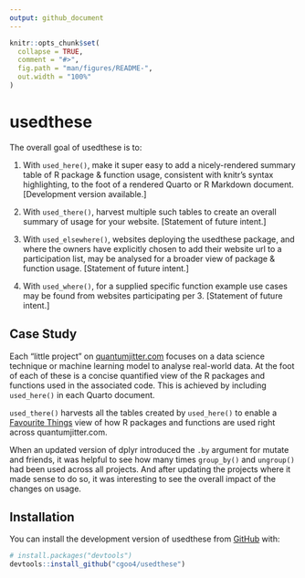 ```yaml
---
output: github_document
---
```


<!-- README.md is generated from README.Rmd. Please edit that file -->

```r
knitr::opts_chunk$set(
  collapse = TRUE,
  comment = "#>",
  fig.path = "man/figures/README-",
  out.width = "100%"
)
```

# usedthese

<!-- badges: start -->

<!-- badges: end -->

The overall goal of usedthese is to:

1.  With `used_here()`, make it super easy to add a nicely-rendered summary table of R package & function usage, consistent with knitr's syntax highlighting, to the foot of a rendered Quarto or R Markdown document. [Development version available.]

2.  With `used_there()`, harvest multiple such tables to create an overall summary of usage for your website. [Statement of future intent.]

3.  With `used_elsewhere()`, websites deploying the usedthese package, and where the owners have explicitly chosen to add their website url to a participation list, may be analysed for a broader view of package & function usage. [Statement of future intent.]

4.  With `used_where()`, for a supplied specific function example use cases may be found from websites participating per 3. [Statement of future intent.]

## Case Study

Each "little project" on [quantumjitter.com](https://www.quantumjitter.com/project/) focuses on a data science technique or machine learning model to analyse real-world data. At the foot of each of these is a concise quantified view of the R packages and functions used in the associated code. This is achieved by including `used_here()` in each Quarto document.

`used_there()` harvests all the tables created by `used_here()` to enable a [Favourite Things](https://www.quantumjitter.com/project/box/) view of how R packages and functions are used right across quantumjitter.com.

When an updated version of dplyr introduced the `.by` argument for mutate and friends, it was helpful to see how many times `group_by()` and `ungroup()` had been used across all projects. And after updating the projects where it made sense to do so, it was interesting to see the overall impact of the changes on usage.

## Installation

You can install the development version of usedthese from [GitHub](https://github.com/) with:

``` r
# install.packages("devtools")
devtools::install_github("cgoo4/usedthese")
```

